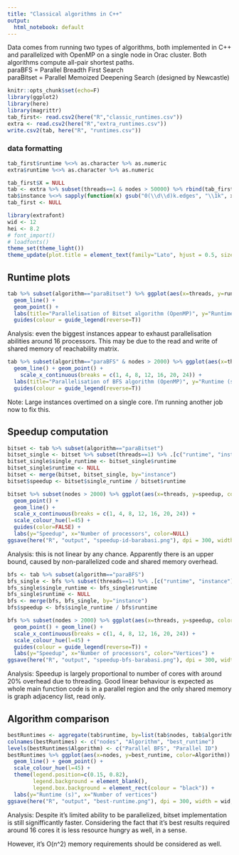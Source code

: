 ```yaml
---
title: "Classical algorithms in C++"
output:
  html_notebook: default
---
```


Data comes from running two types of algorithms, both implemented in C++ and parallelized with OpenMP on a single node in Orac cluster. Both algorithms compute all-pair shortest paths.  
paraBFS = Parallel Breadth First Search  
paraBitset = Parallel Memoized Deepening Search (designed by Newcastle)  

```r
knitr::opts_chunk$set(echo=F)
library(ggplot2)
library(here)
library(magrittr)
tab_first<- read.csv2(here("R","classic_runtimes.csv"))
extra <- read.csv2(here("R","extra_runtimes.csv"))
write.csv2(tab, here("R", "runtimes.csv"))
```

### data formatting
```r
tab_first$runtime %<>% as.character %>% as.numeric
extra$runtime %<>% as.character %>% as.numeric
```

```r
tab_first$X = NULL
tab <- extra %>% subset(threads==1 & nodes > 50000) %>% rbind(tab_first)
tab$instance %<>% sapply(function(x) gsub("0(\\d\\d)k.edges", "\\1k", x)) %>% as.factor
tab_first <- NULL
```

```r
library(extrafont)
wid <- 12
hei <- 8.2
# font_import()
# loadfonts()
theme_set(theme_light())
theme_update(plot.title = element_text(family="Lato", hjust = 0.5, size=18), text=element_text(family="Lato", size=12))
```

## Runtime plots
```r
tab %>% subset(algorithm=="paraBitset") %>% ggplot(aes(x=threads, y=runtime, color=instance)) +
  geom_line() +
  geom_point() +
  labs(title="Parallelisation of Bitset algorithm (OpenMP)", y="Runtime (s)", x="Number of processors") +
  guides(colour = guide_legend(reverse=T))
```

Analysis: even the biggest instances appear to exhaust parallelisation abilities around 16 processors. This may be due to the read and write of shared memory of reachability matrix.

```r
tab %>% subset(algorithm=="paraBFS" & nodes > 2000) %>% ggplot(aes(x=threads, y=runtime, color=instance)) +
  geom_line() + geom_point() +
    scale_x_continuous(breaks = c(1, 4, 8, 12, 16, 20, 24)) + 
  labs(title="Parallelisation of BFS algorithm (OpenMP)", y="Runtime (s)", x="Number of processors") +
  guides(colour = guide_legend(reverse=T))
```

Note: Large instances overtimed on a single core. I'm running another job now to fix this.

## Speedup computation
```r
bitset <- tab %>% subset(algorithm=="paraBitset")
bitset_single <- bitset %>% subset(threads==1) %>% .[c("runtime", "instance")]
bitset_single$single_runtime <- bitset_single$runtime
bitset_single$runtime <- NULL 
bitset <- merge(bitset, bitset_single, by="instance")
bitset$speedup <- bitset$single_runtime / bitset$runtime
```

```r
bitset %>% subset(nodes > 2000) %>% ggplot(aes(x=threads, y=speedup, color=instance)) +
  geom_point() +
  geom_line() + 
  scale_x_continuous(breaks = c(1, 4, 8, 12, 16, 20, 24)) + 
  scale_colour_hue(l=45) + 
  guides(color=FALSE) + 
  labs(y="Speedup", x="Number of processors", color=NULL)
ggsave(here("R", "output", "speedup-id-barabasi.png"), dpi = 300, width = wid, height = hei, units = "cm")
```

Analysis: this is not linear by any chance. Apparently there is an upper bound, caused by non-parallelized code and shared memory overhead.
```r
bfs <- tab %>% subset(algorithm=="paraBFS")
bfs_single <- bfs %>% subset(threads==1) %>% .[c("runtime", "instance")]
bfs_single$single_runtime <- bfs_single$runtime
bfs_single$runtime <- NULL 
bfs <- merge(bfs, bfs_single, by="instance")
bfs$speedup <- bfs$single_runtime / bfs$runtime
```

```r
bfs %>% subset(nodes > 2000) %>% ggplot(aes(x=threads, y=speedup, color=instance)) +
  geom_point() + geom_line() +
  scale_x_continuous(breaks = c(1, 4, 8, 12, 16, 20, 24)) + 
  scale_colour_hue(l=45) + 
  guides(colour = guide_legend(reverse=T)) +
  labs(y="Speedup", x="Number of processors", color="Vertices") +
ggsave(here("R", "output", "speedup-bfs-barabasi.png"), dpi = 300, width = wid, height = hei, units = "cm")
```

Analysis: Speedup is largely proportional to number of cores with around 20% overhead due to threading. Good linear behaviour is expected as whole main function code is in a parallel region and the only shared memory is graph adjacency list, read only. 

## Algorithm comparison
```r
bestRuntimes <- aggregate(tab$runtime, by=list(tab$nodes, tab$algorithm), min)
colnames(bestRuntimes) <- c("nodes", "Algorithm", "best_runtime")
levels(bestRuntimes$Algorithm) <- c("Parallel BFS", "Parallel ID")
bestRuntimes %>% ggplot(aes(x=nodes, y=best_runtime, color=Algorithm)) +
  geom_line() + geom_point() +
  scale_colour_hue(l=45) + 
  theme(legend.position=c(0.15, 0.82),
        legend.background = element_blank(),
        legend.box.background = element_rect(colour = "black")) + 
  labs(y="Runtime (s)", x="Number of vertices")
ggsave(here("R", "output", "best-runtime.png"), dpi = 300, width = wid, height = hei, units = "cm")
```

Analysis: Despite it's limited ability to be parallelized, bitset implementation is still signifficantly faster. Considering the fact that it's best results required around 16 cores it is less resource hungry as well, in a sense.

However, it's O(n^2) memory requirements should be considered as well.